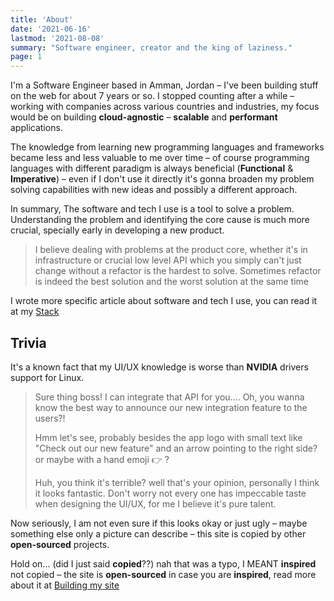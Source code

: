 ```yaml
---
title: 'About'
date: '2021-06-16'
lastmod: '2021-08-08'
summary: "Software engineer, creator and the king of laziness."
page: 1
---
```


I'm a Software Engineer based in Amman, Jordan – I've been building stuff on the web for about 7 years or so. I stopped counting after a while – working with companies across various countries and industries, my focus would be on building **cloud-agnostic** – **scalable** and **performant** applications.

The knowledge from learning new programming languages and frameworks became less and less valuable to me over time – of course programming languages with different paradigm is always beneficial (**Functional** & **Imperative**) – even if I don't use it directly it's gonna broaden my problem solving capabilities with new ideas and possibly a different approach. 

In summary, The software and tech I use is a tool to solve a problem. Understanding the problem and identifying the core cause is much more crucial, specially early in developing a new product. 

> I believe dealing with problems at the product core, whether it's in infrastructure or crucial low level API which you simply can't just change without a refactor is the hardest to solve. Sometimes refactor is indeed the best solution and the worst solution at the same time

I wrote more  specific article about software and tech I use, you can read it at my [Stack](/writing/stack)

## Trivia

It's a known fact that my UI/UX  knowledge is worse than **NVIDIA** drivers support for Linux.

> Sure thing boss! I can integrate that API for you.... Oh, you wanna know the best way to announce our new integration feature to the users?! 
>
> Hmm let's see, probably besides the app logo with small text like "Check out our new feature" and an arrow pointing to the right side? or maybe with a hand emoji 👉 ?
>
> Huh, you think it's terrible? well that's your opinion, personally I think it looks fantastic. Don't worry not every one has impeccable taste when designing the UI/UX, for me I believe it's pure talent.

Now seriously, I am not even sure if this looks okay or just ugly – maybe something else only a picture can describe – this site is copied by other **open-sourced** projects. 

Hold on... (did I just said **copied**??) nah that was a typo, I MEANT **inspired** not copied – the site is **open-sourced** in case you are **inspired**, read more about it at [Building my site](/writing/building-my-site)
